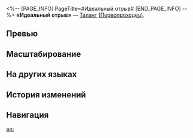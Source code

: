 <%-- [PAGE_INFO]
PageTitle=#Идеальный отрыв#
[END_PAGE_INFO] --%>
{{Навык Инфобокс
|Название         = Идеальный отрыв
|Изображение      = Навык Идеальный отрыв.png
|Персонаж         = Первопроходец (Разрушение)
|Тип              = Талант
|Тэг              = Усиление
|УронСтойк        = 
|ЭнергияГен       = 
|Энергия          = 
|Длительность     = 
|Описание         = Каждый раз, когда Первопроходец пробивает уязвимость противника, {{MC|ж=её|м=его}} сила атаки повышается на {{Цвет|Выделенный|10%—22%}}. Этот эффект может складываться до 2 раз.
|Свойство1        = 
|Масштабирование1 = 
}}
'''«Идеальный отрыв»''' — [[Талант]] [[(Первопроходец)]].

==Превью==
{{Превью
|Файл = Идеальный отрыв Превью
}}

==Масштабирование==
{{Масштабирование навыка
|10%;11%;12%;13%;14%;15%;16.25%;17.5%;18.75%;20%;21%;22%;23%;24%;25%
}}

==На других языках==
{{На других языках
|en   = Perfect Pickoff
|zhs  = 牵制盗垒
|zht  = 牽制盜壘
|ja   = {{Rubi|盗塁牽制|とうるいけんせい}}
|ko   = 도루 견제
|es   = Recogida perfecta
|fr   = Pickoff parfait
|ru   = Идеальный отрыв
|th   = Perfect Pickoff
|vi   = Thành Lũy Cầm Chân
|de   = Perfekte Abnahme
|id   = Perfect Pickoff
|pt   = Arremesso Perfeito
}}

==История изменений==
{{История изменений|3.5}}

==Навигация==
{{Навык Навбокс|Первопроходец (Разрушение)}}

[[en:]]